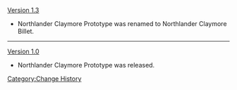 [[Version 1.3]]
*Northlander Claymore Prototype was renamed to Northlander Claymore Billet.
----
[[Version 1.0]]
*Northlander Claymore Prototype was released.
<noinclude>[[Category:Change History]]</noinclude>
